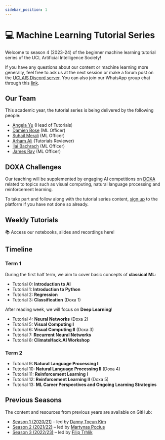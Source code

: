 ---
sidebar_position: 1
---


# 💻 Machine Learning Tutorial Series

Welcome to season 4 (2023-24) of the beginner machine learning tutorial series of the UCL Artificial Intelligence Society!

If you have any questions about our content or machine learning more generally, feel free to ask us at the next session or make a forum post on the [UCLAIS Discord server](https://discord.gg/KSUZuQx?ltclid=3f704b3b-9044-415a-a2d7-e41007214187). You can also join our WhatsApp group chat through this [link](https://chat.whatsapp.com/JWEJn7OWvWE8MBfm2uSBhh).

## Our Team

This academic year, the tutorial series is being delivered by the following people:

- [Angela Yu](#) (Head of Tutorials)
- [Damien Bose](#) (ML Officer)
- [Suhail Merali](#) (ML Officer)
- [Arham Ali](#) (Tutorials Reviewer)
- [Ilai Bachrach](#) (ML Officer)
- [James Ray](#) (ML Officer)

## DOXA Challenges

Our teaching will be supplemented by engaging AI competitions on [DOXA](https://doxaai.com/) related to topics such as visual computing, natural language processing and reinforcement learning.

To take part and follow along with the tutorial series content, [sign up](https://doxaai.com/sign-up) to the platform if you have not done so already.

## Weekly Tutorials

📚 Access our notebooks, slides and recordings here!

<DocCardList />

## Timeline

### Term 1

During the first half term, we aim to cover basic concepts of **classical ML**:

- Tutorial 0: **Introduction to AI**
- Tutorial 1: **Introduction to Python**
- Tutorial 2: **Regression**
- Tutorial 3: **Classification** (Doxa 1)

After reading week, we will focus on **Deep Learning**!

- Tutorial 4: **Neural Networks** (Doxa 2)
- Tutorial 5: **Visual Computing I**
- Tutorial 6: **Visual Computing II** (Doxa 3)
- Tutorial 7: **Recurrent Neural Networks**
- Tutorial 8: **ClimateHack.AI Workshop**

### Term 2

- Tutorial 9: **Natural Language Processing I**
- Tutorial 10: **Natural Language Processing II** (Doxa 4)
- Tutorial 11: **Reinforcement Learning I**
- Tutorial 12: **Reinforcement Learning II** (Doxa 5)
- Tutorial 13: **ML Career Perspectives and Ongoing Learning Strategies**

## Previous Seasons

The content and resources from previous years are available on GitHub:

- [Season 1 (2020/21)](https://github.com/UCLAIS/Machine-Learning-Tutorials) &ndash; led by [Danny Toeun Kim](https://github.com/kimdanny)
- [Season 2 (2021/22)](https://github.com/UCLAIS/ML-Tutorials-Season-2) &ndash; led by [Martynas Pocius](https://github.com/MartynasPocius)
- [Season 3 (2022/23)](https://github.com/UCLAIS/ml-tutorials-season-3) &ndash; led by [Filip Trhlík](https://trhlikfilip.com/)
